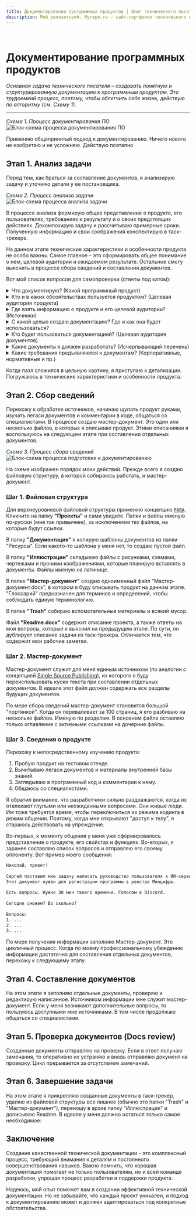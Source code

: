 ```yaml
---
title: Документирование программных продуктов | Блог технического писателя
description: Мой репозиторий. Myrepo.ru – сайт-портфолио технического писателя
---
```



<br />

# Документирование программных продуктов


*Основная задача технического писателя – создавать понятную и структурированную документацию к программным продуктам. Это трудоемкий процесс, поэтому, чтобы облегчить себе жизнь, действую по алгоритму (см. Схему 1).*

---

*Схема 1. Процесс документирования ПО*
![Блок-схема процесса документирования ПО](../../images/diagrams/diagram-001.jpg)

Применяю общепринятый подход к документированию. Ничего нового не изобретаю и не усложняю. Действую поэтапно.

## Этап 1. Анализ задачи

Перед тем, как браться за составление документов, я анализирую задачу и уточняю детали у ее постановщика.

*Схема 2. Процесс анализа задачи*
![Блок-схема процесса анализа задачи](../../images/diagrams/diagram-002.jpg)

В процессе анализа формирую общее представление о продукте, его пользователях, требованиях к результату и о своих предстоящих действиях. Декомпозирую задачу и рассчитываю примерные сроки. Полученную информацию и свои соображения конспектирую в таск-трекере.

На данном этапе технические характеристики и особенности продукта не особо важны. Самое главное – это сформировать общее понимание о нем, целевой аудитории и ожидаемом результате. Остальное смогу выяснить в процессе сбора сведений и составления документов.

Вот мой список вопросов для самопроверки (ответы под катом):

<details>
  <summary> Что документирую? (Какой программный продукт) </summary>
		- Сервис искусственного интеллекта (ИИ-сервис)
		- ИИ-сервис интерпретирует изображения магнитно-резонансной томографии (МРТ) органов малого таза с внутривенным контрастированием для выявления признаков рака предстательной железы.
		- Область медицины: лучевая диагностика.
		- Код по МКБ-10: С61 Злокачественное новообразование предстательной железы.
		- Принцип работы: 
			- ИИ-сервис встраивается в медицинскую (рентгенологическую) информационную систему.
			- Врач-ренгенолог проводит инструментальное обследование пациента. В результате в медицинском архиве изображений (PACS) сохранются снимки (формат DICOM).
			- ИИ-сервис автоматически анализирует эти снимки на предмет наличия патологии. Если патология обнаружена, ИИ выделяет "зону внимания" контурной обводкой и внутриконтурной заливкой. Формирует предварительный протокол медицинского исследования.
			- Врач-рентгенолог на своем автоматизированном рабочем месте (АРМ) отсматривает снимки и дозаполняет протокол исследования.
</details>
<details>
  <summary> Кто и в каких обсоятельствах пользуется продуктом? (Целевая аудитория продукта) </summary>
		- Врач-рентгенолог при проведении инструментального обследования пациента.
</details>
<details>
  <summary> Где взять информацию о продукте и его целевой аудитории? (Источники)</summary>
		- Тестовый стенд программы – [ссылка]
		- Легаси документов – [ссылка на облачное хранилище]
		- Корпоративная база знаний - [ссылка]
		- Комментарии в коде – [ссылка на репозиторий]
		- Сотрудники:
			- Фамилия Имя, тимлид разработчиков, telegram: [ссылка], +7(xxx)xxx-xx-xx
			- Фамилия Имя, middle-разработчик, telegram: [ссылка], +7(xxx)xxx-xx-xx
			- Фамилия Имя, специалист техподдержки, telegram: [ссылка], +7(xxx)xxx-xx-xx
</details>
<details>
  <summary> С какой целью создаю документацию? Где и как она будет использоваться? </summary>
		- Для регистрации программы в Минцифры (реестр отечественного ПО)
		- [Единый реестр российских программ для ЭВМ и БД. Официальный сайт реестра](https://reestr.digital.gov.ru)
</details>
<details>
  <summary> Кто будет пользоваться документацией? (Целевая аудитория документов) </summary>
		- Эксперты Минцифры при оценке программы на ее пригодность для регистрации
		- Их заключение влияет на результат: регистировать или нет
</details>
<details>
  <summary> Какие документы я должен разработать? (Исчерпывающий перечень) </summary>
		1. Заявление
		2. Образец лицензионного договора
		3. Описание процессов жизненного цикла
		4. Описание функциональных характеристик ПО
		5. Руководство по эксплуатации ПО
		6. Технические условия
</details>
<details>
  <summary> Какие требования предъявляются к документам? (Корпоративные, нормативные и пр.) </summary>
		- [Методические рекомендации по подаче заявлений и уведомлений. Документ pdf](https://reestr.digital.gov.ru/upload/documents/Методичка_Подача_заявления.pdf)
		- [Правила формирования и ведения единого реестра программ для ЭВМ и БД. СПС Гарант](https://base.garant.ru/71252170/)
		- [Требования к правообладателям и программам. Официальный сайт Госуслуг](https://www.gosuslugi.ru/reestrpo)
		- Применять ГОСТы можно, но не обязательно.
		- Заявление в Минцифры заполняется на портале Госуслуг, подписывается усиленной ЭЦП
		- [Классификатор программ для ЭВМ и БД](https://base.garant.ru/74832091/)
</details>

Когда пазл сложился в цельную картину, я приступаю к детализации. Погружаюсь в технические характеристики и особенности продукта.

## Этап 2. Сбор сведений 

Перехожу к обработке источников, начинаю щупать продукт руками, изучать легаси документов и комментарии в коде, общаться со специалистами. В процессе создаю мастер-документ. Это один или несколько файлов, в которых я описываю продукт. Этими описаниями я воспользуюсь на следующем этапе при составлении отдельных документов.

*Схема 3. Процесс сбора сведений*
![Блок-схема процесса подготовки к документированию](../../images/diagrams/diagram-003.jpg)

На схеме изображен порядок моих действий. Прежде всего я создаю файловую структуру, в которой собираюсь работать, и мастер-документ.

### Шаг 1. Файловая структура

<FileTree>
  <FileTree.Folder name="Архив">
	</FileTree.Folder>
  <FileTree.Folder name="Проекты" defaultOpen>
		<FileTree.Folder name="Регистрация в реестре отечественного ПО Минцифры" defaultOpen>
			<FileTree.Folder name="Документация" defaultOpen>
				<FileTree.File name="Заявление_в_Минцифры.docx" />
				<FileTree.File name="Образец_лицензионного_договора.docx" />
				<FileTree.File name="Описание_процессов_жизненного_цикла.docx" />
				<FileTree.File name="Описание_функциональных_характеристик.docx" />
				<FileTree.File name="Руководство_по_эксплуатации.docx" />
				<FileTree.File name="Технические_условия.docx" />
			</FileTree.Folder>
			<FileTree.Folder name="Иллюстрации" defaultOpen>
				<FileTree.Folder name="Исходники" defaultOpen>
					<FileTree.File name="img-001.jpg" />
					<FileTree.File name="img-002.jpg" />
					<FileTree.File name="img-003.png" />
					<FileTree.File name="img-124.png" />
				</FileTree.Folder>
				<FileTree.Folder name="Обработано" defaultOpen>
					<FileTree.File name="diagram-life-cycle-model-001.jpg" />
					<FileTree.File name="diagram-data-depersonalization-process-001.jpg" />
					<FileTree.File name="pic-gui-001.png" />
					<FileTree.File name="pic-gui-002.png" />
				</FileTree.Folder>
			</FileTree.Folder>
			<FileTree.Folder name="Мастер-документ" defaultOpen>
				<FileTree.File name="Глоссарий.docx" />
				<FileTree.File name="Мастер-документ.docx" />
			</FileTree.Folder>
			<FileTree.Folder name="Trash" defaultOpen>
				<FileTree.File name="Статья_о_моделях_жизненного_цикла.pdf" />
				<FileTree.File name="ПНСТ_Системы_ИИ_в_клинической_медицине_Часть_10.pdf" />
			</FileTree.Folder>
			<FileTree.File name="Readme.docx" />		
		</FileTree.Folder>
	</FileTree.Folder>
	<FileTree.Folder name="Процессы">
	</FileTree.Folder>
	<FileTree.Folder name="Ресурсы" defaultOpen>
		  <FileTree.Folder name="Шаблоны документов">
			</FileTree.Folder>
	</FileTree.Folder>
</FileTree>

Для верхнеуровневой файловой структуры применяю концепцию [`PARA`](/knowledge-base/concepts/para.mdx). Кликните на папку **"Проекты"** и сами увидите. Папки и файлы именую по-русски (мне так привычнее), за исключением тех файлов, на которые будут ссылки.

В папку **"Документация"** я копирую шаблоны документов из папки "Ресурсы". Если какого-то шаблона у меня нет, то создаю пустой файл.

В папку **"Иллюстрации"** складываю файлы с рисунками, схемами, чертежами и прочими изображениями, которые планирую вставлять в документы. Файлы именую на латинице.

В папке **"Мастер-документ"** создаю одноименный файл "Мастер-документ.docx", в котором я буду описывать продукт на данном этапе. "Глоссарий" предназначен для терминов и определений, чтобы соблюдать единую терминологию.

В папке **"Trash"** собираю вспомогательные материалы и всякий мусор.

Файл **"Readme.docx"** содержит описание проекта, а также ответы на мои вопросы, которые я выяснил на предыдущем этапе. По сути, он дублирует описание задачи из таск-трекера. Отличается тем, что содержит мои рабочие заметки.

### Шаг 2. Мастер-документ

Мастер-документ служит для меня единым источником (по аналогии с концепцией [Single Source Publishing](/knowledge-base/concepts/single-source-publishing.mdx)), из которого я буду переиспользовать куски текста при составлении отдельных документов. В идеале этот файл должен содержать все разделы будущих документов.

По мере сбора сведений мастер-документ становится большой "портянкой". Когда он переваливает за 100 страниц, я его разбиваю на несколько файлов. Именую по разделам. В основном файле оставляю только оглавление с активными ссылками на дочерние файлы.

### Шаг 3. Сведения о продукте

Перехожу к непосредственному изучению продукта:

1. Пробую продукт на тестовом стенде.
2. Вычитываю легаси документов и материалы внутренней базы знаний.
3. Заглядываю в программный код и комментарии к нему.
4. Общаюсь со специалистами.

Я обратил внимание, что разработчики сильно раздражаются, когда их отвлекают глупыми или неожиданными вопросами. Они живые люди. Им тоже требуется время, чтобы переключиться из режима кодинга в режим общения. Поэтому, когда мне открывают "доступ к телу", я стараюсь действовать на упреждение. 

Во-первых, к моменту общения у меня уже сформировалось представление о продукте, его свойстах и функциях. Во-вторых, я заранее составляю список вопросов и отправляю его своему оппоненту. Вот пример моего сообщения:

```txt filename="Пример сообщения"
Николай, привет! 
  
Сергей поставил мне задачу написать руководство пользователя к ИИ-сервису. 
Этот документ нужен для регистрации программы в реестре Минцифры.
  
Есть вопросы. Нужно 30 мин твоего времени. Голосом в Discord.
  
Сегодня сможем? Во сколько?
  
Вопросы:
1. ...
2. ...
3. ...
```

По мере получения информации заполняю Мастер-документ. Это цикличный процесс. Когда по моему профессиональному убеждению информации достаточно для составления отдельных документов, перехожу к следующему этапу.

## Этап 4. Составление документов

На этом этапе я заполняю отдельные документы, проверяю и редактирую написанное. Источником информации мне служит мастер-документ. Если у меня возникают дополнительные вопросы, то пользуюсь доступными мне источниками. В том числе продолжаю общаться со специалистами.

## Этап 5. Проверка документов (Docs review)

Созданные документы отправляю на проверку. Если в ответ получаю замечания, то оперативно их устраняю и вновь отправляю документ на проверку. Цикл прерывается за отсутствием замечаний.

## Этап 6. Завершение задачи

На этом этапе я прикрепляю созданные документы в таск-трекер, удаляю из файловой структуры все лишнее (обычно это папки "Trash" и "Мастер-документ"), переношу в архив папку "Иллюстрации" и дописываю Readme. В идеале у меня должно остаться только самое необходимое:

<FileTree>
  <FileTree.Folder name="Архив">
	</FileTree.Folder>
  <FileTree.Folder name="Проекты" defaultOpen>
		<FileTree.Folder name="Регистрация ИИ-сервиса в реестре отечественного ПО Минцифры" defaultOpen>
			<FileTree.Folder name="Документация" defaultOpen>
				<FileTree.File name="Заявление_в_Минцифры.docx" />
				<FileTree.File name="Образец_лицензионного_договора.docx" />
				<FileTree.File name="Описание_процессов_жизненного_цикла.docx" />
				<FileTree.File name="Описание_функциональных_характеристик.docx" />
				<FileTree.File name="Руководство_по_эксплуатации.docx" />
				<FileTree.File name="Технические_условия.docx" />
			</FileTree.Folder>
			<FileTree.File name="Readme.docx" />		
		</FileTree.Folder>
	</FileTree.Folder>
</FileTree>

## Заключение

Создание качественной технической документации - это комплексный процесс, требующий внимания к деталям и постоянного совершенствования навыков. Важно помнить, что хорошая документация помогает не только пользователям, но и всей команде разработки, упрощая процесс разработки и поддержки продукта.

Надеюсь, мой опыт поможет вам в создании эффективной технической документации. Но не забывайте, что каждый проект уникален, и подход к документированию может и должен адаптироваться под конкретные обстоятельства.
